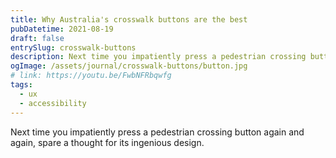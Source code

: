 ```yaml
---
title: Why Australia's crosswalk buttons are the best
pubDatetime: 2021-08-19
draft: false
entrySlug: crosswalk-buttons
description: Next time you impatiently press a pedestrian crossing button again and again, spare a thought for its ingenious design.
ogImage: /assets/journal/crosswalk-buttons/button.jpg
# link: https://youtu.be/FwbNFRbqwfg
tags:
  - ux
  - accessibility
---
```


Next time you impatiently press a pedestrian crossing button again and again, spare a thought for its ingenious design.


<Youtube id='FwbNFRbqwfg' className='wide-video' />
